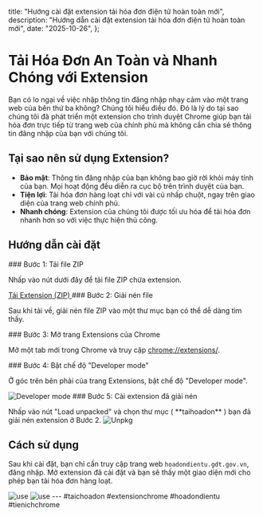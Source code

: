 
  title: "Hướng cài đặt extension tải hóa đơn điện tử hoàn toàn mới",
  description: "Hướng dẫn cài đặt extension tải hóa đơn điện tử hoàn toàn mới",
  date: "2025-10-26",
};


# Tải Hóa Đơn An Toàn và Nhanh Chóng với Extension

Bạn có lo ngại về việc nhập thông tin đăng nhập nhạy cảm vào một trang web của bên thứ ba không? Chúng tôi hiểu điều đó. Đó là lý do tại sao chúng tôi đã phát triển một extension cho trình duyệt Chrome giúp bạn tải hóa đơn trực tiếp từ trang web của chính phủ mà không cần chia sẻ thông tin đăng nhập của bạn với chúng tôi.

## Tại sao nên sử dụng Extension?

- **Bảo mật**: Thông tin đăng nhập của bạn không bao giờ rời khỏi máy tính của bạn. Mọi hoạt động đều diễn ra cục bộ trên trình duyệt của bạn.
- **Tiện lợi**: Tải hóa đơn hàng loạt chỉ với vài cú nhấp chuột, ngay trên giao diện của trang web chính phủ.
- **Nhanh chóng**: Extension của chúng tôi được tối ưu hóa để tải hóa đơn nhanh hơn so với việc thực hiện thủ công.

## Hướng dẫn cài đặt

<Steps>
  <Step>
    ### Bước 1: Tải file ZIP
    <p>
      Nhấp vào nút dưới đây để tải file ZIP chứa extension.
    </p>
    <a
      href="https://drive.google.com/uc?export=download&id=1ZXwYQPdfPJZmFP6XA2KMBdiXCfZh-vn6"
      target="_blank"
      className="inline-block px-4 py-2 mt-4 text-base font-semibold text-white rounded-lg shadow-md focus:outline-none focus:ring-2 focus:ring-offset-2 focus:ring-blue-500"
    >
      Tải Extension (ZIP)
    </a>
  </Step>
  <Step>
    ### Bước 2: Giải nén file
    <p>
      Sau khi tải về, giải nén file ZIP vào một thư mục bạn có thể dễ dàng tìm thấy.
    </p>
  </Step>
  <Step>
    ### Bước 3: Mở trang Extensions của Chrome
    <p>
      Mở một tab mới trong Chrome và truy cập <a href="chrome://extensions" target="_blank">chrome://extensions/</a>.
    </p>
  </Step>
  <Step>
    ### Bước 4: Bật chế độ "Developer mode"
    <p>
      Ở góc trên bên phải của trang Extensions, bật chế độ "Developer mode".
    </p>
    <img src="/developer-mode.png" alt="Developer mode" />
  </Step>
  <Step>
    ### Bước 5: Cài extension đã giải nén
    <p>
      Nhấp vào nút "Load unpacked" và chọn thư mục ( **taihoadon** ) bạn đã giải nén extension ở Bước 2.
     <img src="/unpkg.png" alt="Unpkg" />
    </p>
  </Step>
</Steps>

## Cách sử dụng

Sau khi cài đặt, bạn chỉ cần truy cập trang web `hoadondientu.gdt.gov.vn`, đăng nhập. Mở extension đã cài đặt và bạn sẽ thấy một giao diện mới cho phép bạn tải hóa đơn hàng loạt.

<img src="/ext-usage.png" alt="use" />
<img src="/ext-usage-2.png" alt="use" />
---
#taichoadon #extensionchrome #hoadondientu #tienichchrome


